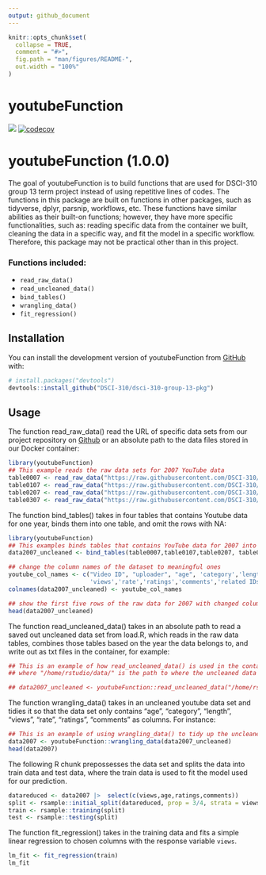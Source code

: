 ```yaml
---
output: github_document
---
```


<!-- README.md is generated from README.Rmd. Please edit that file -->

```r
knitr::opts_chunk$set(
  collapse = TRUE,
  comment = "#>",
  fig.path = "man/figures/README-",
  out.width = "100%"
)
```


# youtubeFunction

<!-- badges: start -->
![](https://github.com/DSCI-310/dsci-310-group-13-pkg/actions/workflows/test-coverage.yaml/badge.svg)
[![codecov](https://codecov.io/gh/DSCI-310/dsci-310-group-13-pkg/branch/main/graph/badge.svg?token=akuR6bS6ic)](https://codecov.io/gh/DSCI-310/dsci-310-group-13-pkg)


<!-- badges: end -->

# youtubeFunction (1.0.0)


The goal of youtubeFunction is to build functions that are used for DSCI-310 group 13 term project instead of using repetitive lines of codes. The functions in this package are built on functions in other packages, such as tidyverse, dplyr, parsnip, workflows, etc. These functions have similar abilities as their built-on functions; however, they have more specific functionalities, such as: reading specific data from the container we built, cleaning the data in a specific way, and fit the model in a specific workflow. Therefore, this package may not be practical other than in this project.  

### Functions included:
- `read_raw_data()`
- `read_uncleaned_data()`
- `bind_tables()`
- `wrangling_data()`
- `fit_regression()`

## Installation

You can install the development version of youtubeFunction from [GitHub](https://github.com/) with:

``` r
# install.packages("devtools")
devtools::install_github("DSCI-310/dsci-310-group-13-pkg")
```

## Usage

The function read_raw_data() read the URL of specific data sets from our project repository on [Github](https://github.com/DSCI-310/dsci-310-group-13) or an absolute path to the data files stored in our Docker container:
```r
library(youtubeFunction)
## This example reads the raw data sets for 2007 YouTube data
table0007 <- read_raw_data("https://raw.githubusercontent.com/DSCI-310/dsci-310-group-13/main/data/0007.txt")
table0107 <- read_raw_data("https://raw.githubusercontent.com/DSCI-310/dsci-310-group-13/main/data/0107.txt")
table0207 <- read_raw_data("https://raw.githubusercontent.com/DSCI-310/dsci-310-group-13/main/data/0207.txt")
table0307 <- read_raw_data("https://raw.githubusercontent.com/DSCI-310/dsci-310-group-13/main/data/0307.txt")
```

The function bind_tables() takes in four tables that contains Youtube data for one year, binds them into one table, and omit the rows with NA:

```r
library(youtubeFunction)
## This examples binds tables that contains YouTube data for 2007 into one table 
data2007_uncleaned <- bind_tables(table0007,table0107,table0207, table0307)

## change the column names of the dataset to meaningful ones
youtube_col_names <- c("Video ID", "uploader", "age", 'category','length',
                       'views','rate','ratings','comments','related IDs')
colnames(data2007_uncleaned) <- youtube_col_names

## show the first five rows of the raw data for 2007 with changed column names
head(data2007_uncleaned)
```

The function read_uncleaned_data() takes in an absolute path to read a saved out uncleaned data set from load.R, which reads in the raw data tables, combines those tables based on the year the data belongs to, and write out as txt files in the container, for example:

```r
## This is an example of how read_uncleaned_data() is used in the container
## where "/home/rstudio/data/" is the path to where the uncleaned data is saved in the container

## data2007_uncleaned <- youtubeFunction::read_uncleaned_data("/home/rstudio/data/data2007_not_cleaned.txt")
```


The function wrangling_data() takes in an uncleaned youtube data set and tidies it so that the data set only contains "age", "category", "length", "views", "rate", "ratings", "comments" as columns. For instance:

```r
## This is an example of using wrangling_data() to tidy up the uncleaned YouTube for 
data2007 <- youtubeFunction::wrangling_data(data2007_uncleaned)
head(data2007)
```

The following R chunk prepossesses the data set and splits the data into train data and test data, where the train data is used to fit the model used for our prediction.

```r
datareduced <- data2007 |>  select(c(views,age,ratings,comments))
split <- rsample::initial_split(datareduced, prop = 3/4, strata = views)
train <- rsample::training(split)
test <- rsample::testing(split)
```


The function fit_regression() takes in the training data and fits a simple linear regression to chosen columns with the response variable `views`.
```r
lm_fit <- fit_regression(train)
lm_fit 
```

